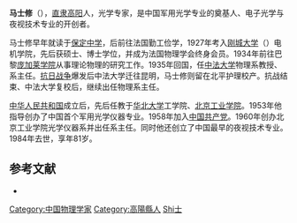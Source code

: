'''马士修'''（{{bd|1903年|8月19日|1984年}}），[[直隶|直隶]][[高阳|高阳]]人，光学专家，是中国军用光学专业的奠基人、电子光学与夜视技术专业的开创者。

马士修早年就读于[[保定中学|保定中学]]，后前往法国勤工俭学，1927年考入[[刚城大学|刚城大学]]（{{lang|fr|Université de Caen}}）电机学院，先后获硕士、博士学位，并成为法国物理学会终身会员。1934年前往巴黎[[庞加莱学院|庞加莱学院]]从事理论物理的研究工作。1935年回国，任[[中法大学|中法大学]]物理系教授、系主任。[[抗日战争|抗日战争]]爆发后中法大学迁往昆明，马士修则留在北平护理校产。抗战结束、中法大学复校后，继续出任物理系主任。

[[中华人民共和国|中华人民共和国]]成立后，先后任教于[[华北大学|华北大学]]工学院、[[北京工业学院|北京工业学院]]。1953年他指导创办了中国首个军用光学仪器专业。1958年加入[[中国共产党|中国共产党]]。1960年创办北京工业学院光学仪器系并出任系主任。同时他还创立了中国最早的夜视技术专业。1984年去世，享年81岁。

== 参考文献 ==
{{ReflistH}}
* {{cite book|title=《中国科学技术专家传略·工程技术编 自动化仪器仪表卷 三》|editor=中国科学技术协会|publisher=中国科学技术出版社}}
{{ReflistF}}

{{DEFAULTSORT:Ma马}}
[[Category:中国物理学家|Category:中国物理学家]]
[[Category:高陽縣人|Category:高陽縣人]]
[[Category:马姓|Shi士]]